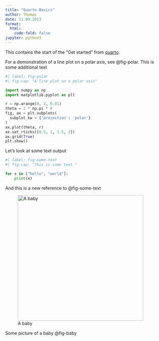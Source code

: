 ```yaml
---
title: "Quarto Basics"
author: Thomas
date: 11.09.2023
format:
  html:
    code-fold: false
jupyter: python3
---
```


This contains the start of the "Get started" from [quarto](https://quarto.org/docs/get-started/hello/vscode.html).

For a demonstration of a line plot on a polar axis, see @fig-polar.
This is some additional text

```python
#| label: fig-polar
#| fig-cap: "A line plot on a polar axis"

import numpy as np
import matplotlib.pyplot as plt

r = np.arange(0, 2, 0.01)
theta = 2 * np.pi * r
fig, ax = plt.subplots(
  subplot_kw = {'projection': 'polar'} 
)
ax.plot(theta, r)
ax.set_rticks([0.5, 1, 1.5, 2])
ax.grid(True)
plt.show()
```

Let's look at some text output

```python
#| label: fig-some-text
#| fig-cap: "This is some text."

for x in ["hello", "world"]:
    print(x)
```

And this is a new reference to @fig-some-text


![A baby](https://cdn.pixabay.com/photo/2016/10/02/06/27/baby-1709013_1280.jpg){#fig-baby fig-align="right" width=400}

Some picture of a baby @fig-baby

